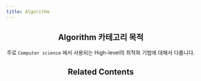 ---
title: Algorithm
---

<Header />

## Algorithm 카테고리 목적

주로 `Computer science` 에서 사용되는 High-level의 최적화 기법에 대해서 다룹니다.

## Related Contents

<RelatedWritings />
